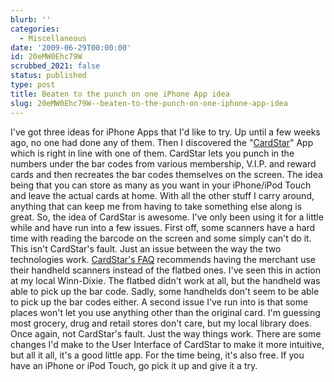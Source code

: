 ```yaml
---
blurb: ''
categories:
  - Miscellaneous
date: '2009-06-29T00:00:00'
id: 20eMW0Ehc79W
scrubbed_2021: false
status: published
type: post
title: Beaten to the punch on one iPhone App idea
slug: 20eMW0Ehc79W--beaten-to-the-punch-on-one-iphone-app-idea
---
```


I've got three ideas for iPhone Apps that I'd like to try. Up until
a few weeks ago, no one had done any of them. Then I discovered the
"[CardStar](http://www.mycardstar.com/)" App which is right in line
with one of them. CardStar lets you punch in the numbers under the
bar codes from various membership, V.I.P. and reward cards and then
recreates the bar codes themselves on the screen. The idea being
that you can store as many as you want in your iPhone/iPod Touch
and leave the actual cards at home. With all the other stuff I
carry around, anything that can keep me from having to take
something else along is great. So, the idea of CardStar is awesome.
I've only been using it for a little while and have run into a few
issues. First off, some scanners have a hard time with reading the
barcode on the screen and some simply can't do it. This isn't
CardStar's fault. Just an issue between the way the two
technologies work.
[CardStar's FAQ](http://www.mycardstar.com/faq.html) recommends
having the merchant use their handheld scanners instead of the
flatbed ones. I've seen this in action at my local Winn-Dixie. The
flatbed didn't work at all, but the handheld was able to pick up
the bar code. Sadly, some handhelds don't seem to be able to pick
up the bar codes either. A second issue I've run into is that some
places won't let you use anything other than the original card. I'm
guessing most grocery, drug and retail stores don't care, but my
local library does. Once again, not CardStar's fault. Just the way
things work. There are some changes I'd make to the User Interface
of CardStar to make it more intuitive, but all it all, it's a good
little app. For the time being, it's also free. If you have an
iPhone or iPod Touch, go pick it up and give it a try.

